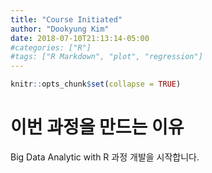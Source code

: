 ---
title: "Course Initiated"
author: "Dookyung Kim"
date: 2018-07-10T21:13:14-05:00
#categories: ["R"]
#tags: ["R Markdown", "plot", "regression"]
---

```{r setup, include=FALSE}
knitr::opts_chunk$set(collapse = TRUE)
```

# 이번 과정을 만드는 이유

Big Data Analytic with R 과정 개발을 시작합니다. 